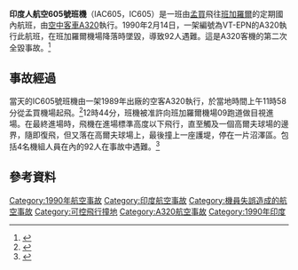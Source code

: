 {{Infobox Airliner accident
|name=印度人航空605號班機空難
|Crash image=Indian Airlines Airbus A320 Prasertwit-1.jpg
|Image caption=與失事客機相似的一架A320
|Date=1990年2月14日
|Type=[[可控飛行撞地|可控飛行撞地]]
|Site={{IND}}[[班加羅爾|班加羅爾]]
|Fatalities=92
|Injuries=54
|Aircraft Type=[[空中客车A320#A320|空中客車A320-231]]
|Origin={{IND}}[[贾特拉帕蒂·希瓦吉国际机场|孟買國際機場]]
|Destination={{IND}}{{link-en|班加羅爾印度斯坦機場|HAL Bangalore International Airport}}
|Operator=[[印度人航空|印度人航空]]
|Tail Number=VT-EPN
|Passengers=139
|Crew=7
|Survivors=54
}} 
'''印度人航空605號班機'''（IAC605，IC605）是一班由[[孟買|孟買]]飛往[[班加羅爾|班加羅爾]]的定期國內航班，由[[空中客車A320|空中客車A320]]執行。1990年2月14日，一架編號為VT-EPN的A320執行此航班，在班加羅爾機場降落時墜毀，導致92人遇難。這是A320客機的第二次全毀事故。<ref name="ASN">{{cite web|url=http://aviation-safety.net/database/record.php?id=19900214-2|title=ASN Aircraft accident Airbus A320-231 VT-EPN Bangalore-Hindustan Airport (BLR)|publisher=[[航空安全網|航空安全網]]|accessdate=2014-03-10|archive-date=2011-08-03|archive-url=https://web.archive.org/web/20110803022036/http://aviation-safety.net/database/record.php?id=19900214-2|dead-url=no}}</ref>

==事故經過==
當天的IC605號班機由一架1989年出廠的空客A320執行，於當地時間上午11時58分從孟買機場起飛。<ref name="adisaster">{{cite web|url=http://www.airdisaster.com/photos/ia605/photo.shtml|title=AirDisaster.Com: Accident Photo: Indian Airlines Flight 605|publisher=AirDisaster.com|accessdate=2014-03-10|deadurl=yes|archiveurl=https://web.archive.org/web/20140313114808/http://www.airdisaster.com/photos/ia605/photo.shtml|archivedate=2014-03-13}}</ref>12時44分，班機被准許向班加羅爾機場09跑道做目視進場。在最終進場時，飛機在進場標準高度以下飛行，直至觸及一個高爾夫球場的邊界，隨即復飛，但又落在高爾夫球場上，最後撞上一座護堤，停在一片沼澤區。包括4名機組人員在內的92人在事故中遇難。<ref>{{cite web|url=http://timesofindia.indiatimes.com/city/bangalore/Valentines-day-crash-which-shattered-Bangalore/articleshow/5962555.cms|title=Valentine's day crash which shattered Bangalore|publisher=The Times of India|date=2010-05-22|accessdate=2014-03-10|archive-date=2014-03-17|archive-url=https://web.archive.org/web/20140317012242/http://timesofindia.indiatimes.com/city/bangalore/Valentines-day-crash-which-shattered-Bangalore/articleshow/5962555.cms|dead-url=no}}</ref>

==參考資料==
{{reflist}}
{{航空小作品}}
{{災難小作品}}
{{1990年航空事故}}
[[Category:1990年航空事故|Category:1990年航空事故]]
[[Category:印度航空事故|Category:印度航空事故]]
[[Category:機員失誤造成的航空事故|Category:機員失誤造成的航空事故]]
[[Category:可控飛行撞地|Category:可控飛行撞地]]
[[Category:A320航空事故|Category:A320航空事故]]
[[Category:1990年印度|Category:1990年印度]]